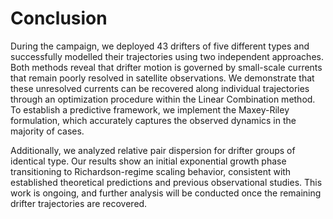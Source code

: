 # Conclusion

During the campaign, we deployed 43 drifters of five different types and successfully modelled their trajectories using two independent approaches. Both methods reveal that drifter motion is governed by small-scale currents that remain poorly resolved in satellite observations. We demonstrate that these unresolved currents can be recovered along individual trajectories through an optimization procedure within the Linear Combination method. To establish a predictive framework, we implement the Maxey-Riley formulation, which accurately captures the observed dynamics in the majority of cases.

Additionally, we analyzed relative pair dispersion for drifter groups of identical type. Our results show an initial exponential growth phase transitioning to Richardson-regime scaling behavior, consistent with established theoretical predictions and previous observational studies. This work is ongoing, and further analysis will be conducted once the remaining drifter trajectories are recovered.
